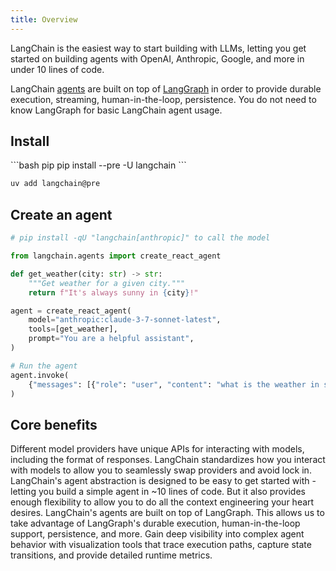 ```yaml
---
title: Overview
---
```



<AlphaCallout />


LangChain is the easiest way to start building with LLMs, letting you get started on building agents with OpenAI, Anthropic, Google, and more in under 10 lines of code.

LangChain [agents](/oss/python/langchain-agents) are built on top of [LangGraph](/oss/python/langgraph/overview) in order to provide durable execution, streaming, human-in-the-loop, persistence. You do not need to know LangGraph for basic LangChain agent usage.

## <Icon icon="download" size={20} /> Install

<CodeGroup>
```bash pip
pip install --pre -U langchain
```

```bash uv
uv add langchain@pre
```
</CodeGroup>



## Create an agent

```python
# pip install -qU "langchain[anthropic]" to call the model

from langchain.agents import create_react_agent

def get_weather(city: str) -> str:
    """Get weather for a given city."""
    return f"It's always sunny in {city}!"

agent = create_react_agent(
    model="anthropic:claude-3-7-sonnet-latest",
    tools=[get_weather],
    prompt="You are a helpful assistant",
)

# Run the agent
agent.invoke(
    {"messages": [{"role": "user", "content": "what is the weather in sf"}]}
)
```





## Core benefits

<Columns cols={2}>
  <Card title="Standard Model Interface" icon="arrows-rotate" href="/langchain-models" arrow cta="Learn more">
    Different model providers have unique APIs for interacting with models, including the format of responses. LangChain standardizes how you interact with models to allow you to seamlessly swap providers and avoid lock in.
  </Card>

  <Card title="Easy to use, yet highly flexible agent" icon="wand-magic-sparkles" href="/langchain-agents" arrow cta="Learn more">
    LangChain's agent abstraction is designed to be easy to get started with - letting you build a simple agent in ~10 lines of code. But it also provides enough flexibility to allow you to do all the context engineering your heart desires.
  </Card>

  <Card title="Built on top of LangGraph" icon="circle-nodes" href="/oss/python/langgraph/overview" arrow cta="Learn more">
    LangChain's agents are built on top of LangGraph. This allows us to take advantage of LangGraph's durable execution, human-in-the-loop support, persistence, and more.
  </Card>

  <Card title="Debugging with LangSmith" icon="eye" href="/langsmith/home" arrow cta="Learn more">
    Gain deep visibility into complex agent behavior with visualization tools that trace execution paths, capture state transitions, and provide detailed runtime metrics.
  </Card>
</Columns>